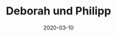 ---
title: Deborah und Philipp
date: 2020-03-10
image: /images/hochzeitsblog/kennenlernshooting/deborah-philipp22.jpg
width: 2000
height: 1333
category: Kennenlernshooting
couple_category: Deborah und Philipp
weight: 6061
---